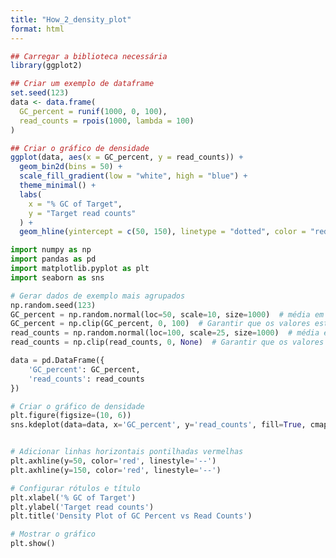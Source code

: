 ```yaml
---
title: "How_2_density_plot"
format: html
---
```



```r
## Carregar a biblioteca necessária
library(ggplot2)

## Criar um exemplo de dataframe
set.seed(123)
data <- data.frame(
  GC_percent = runif(1000, 0, 100),
  read_counts = rpois(1000, lambda = 100)
)

## Criar o gráfico de densidade
ggplot(data, aes(x = GC_percent, y = read_counts)) +
  geom_bin2d(bins = 50) +
  scale_fill_gradient(low = "white", high = "blue") +
  theme_minimal() +
  labs(
    x = "% GC of Target",
    y = "Target read counts"
  ) +
  geom_hline(yintercept = c(50, 150), linetype = "dotted", color = "red")
```


```python
import numpy as np
import pandas as pd
import matplotlib.pyplot as plt
import seaborn as sns

# Gerar dados de exemplo mais agrupados
np.random.seed(123)
GC_percent = np.random.normal(loc=50, scale=10, size=1000)  # média em 50, desvio padrão 10
GC_percent = np.clip(GC_percent, 0, 100)  # Garantir que os valores estejam entre 0 e 100
read_counts = np.random.normal(loc=100, scale=25, size=1000)  # média em 100, desvio padrão 25
read_counts = np.clip(read_counts, 0, None)  # Garantir que os valores sejam não-negativos

data = pd.DataFrame({
    'GC_percent': GC_percent,
    'read_counts': read_counts
})

# Criar o gráfico de densidade
plt.figure(figsize=(10, 6))
sns.kdeplot(data=data, x='GC_percent', y='read_counts', fill=True, cmap='Blues', thresh=0.05)


# Adicionar linhas horizontais pontilhadas vermelhas
plt.axhline(y=50, color='red', linestyle='--')
plt.axhline(y=150, color='red', linestyle='--')

# Configurar rótulos e título
plt.xlabel('% GC of Target')
plt.ylabel('Target read counts')
plt.title('Density Plot of GC Percent vs Read Counts')

# Mostrar o gráfico
plt.show()
```